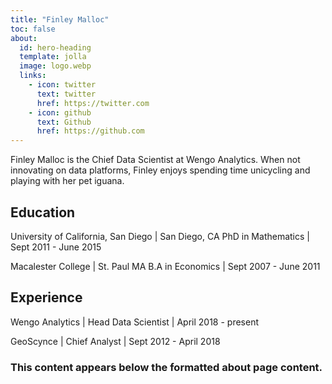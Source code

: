 ```yaml
---
title: "Finley Malloc"
toc: false
about:
  id: hero-heading
  template: jolla
  image: logo.webp
  links:
    - icon: twitter
      text: twitter
      href: https://twitter.com
    - icon: github
      text: Github
      href: https://github.com
---
```



:::{#hero-heading}

Finley Malloc is the Chief Data Scientist at Wengo Analytics. When not innovating on data platforms, Finley enjoys spending time unicycling and playing with her pet iguana.

## Education

University of California, San Diego | San Diego, CA
PhD in Mathematics | Sept 2011 - June 2015

Macalester College | St. Paul MA
B.A in Economics | Sept 2007 - June 2011

## Experience

Wengo Analytics | Head Data Scientist | April 2018 - present

GeoScynce | Chief Analyst | Sept 2012 - April 2018

:::

### This content appears below the formatted about page content.